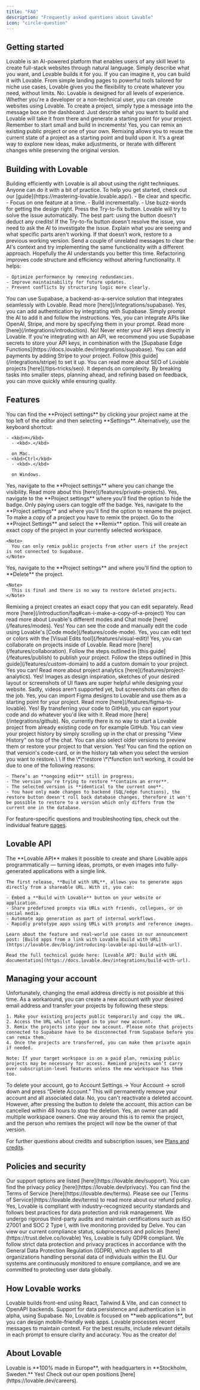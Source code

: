 ```yaml
---
title: "FAQ"
description: "Frequently asked questions about Lovable"
icon: "circle-question"
---
```


## Getting started

<AccordionGroup>
  <Accordion title="What is Lovable?">
    Lovable is an AI-powered platform that enables users of any skill level to create full-stack websites through natural language. Simply describe what you want, and Lovable builds it for you.
  </Accordion>
  <Accordion title="What can I build with Lovable?">
    If you can imagine it, you can build it with Lovable. From simple landing pages to powerful tools tailored for niche use cases, Lovable gives you the flexibility to create whatever you need, without limits.
  </Accordion>
  <Accordion title="Do I need coding experience to build with Lovable?">
    No. Lovable is designed for all levels of experience. Whether you're a developer or a non-technical user, you can create websites using Lovable.
  </Accordion>
  <Accordion title="How do I create a project?">
    To create a project, simply type a message into the message box on the dashboard. Just describe what you want to build and Lovable will take it from there and generate a starting point for your project. Remember to start small and build in increments!
  </Accordion>
  <Accordion title="Can I reuse an existing project?">
    Yes, you can remix an existing public project or one of your own. Remixing allows you to reuse the current state of a project as a starting point and build upon it. It’s a great way to explore new ideas, make adjustments, or iterate with different changes while preserving the original version.
  </Accordion>
</AccordionGroup>

## Building with Lovable

<AccordionGroup>
  <Accordion title="How do I build efficiently with Lovable?">
    Building efficiently with Lovable is all about using the right techniques. Anyone can do it with a bit of practice. To help you get started, check out our [guide](https://mastering-lovable.lovable.app/).
  </Accordion>
  <Accordion title="How should I structure my prompts for the best results?">
    - Be clear and specific.
    - Focus on one feature at a time.
    - Build incrementally.
    - Use buzz-words for getting the design right.
  </Accordion>
  <Accordion title="What should I do when I hit an error?">
    <Steps>
      <Step title="Try-to-fix button">
        Press the Try-to-fix button. Lovable will try to solve the issue automatically. The best part: using the button doesn't deduct any credits!
      </Step>
      <Step title="Investigate">
        If the Try-to-fix button doesn't resolve the issue, you need to ask the AI to investigate the issue. Explain what you are seeing and what specific parts aren't working.
      </Step>
      <Step title="Restore">
        If that doesn’t work, restore to a previous working version. Send a couple of unrelated messages to clear the AI's context and try implementing the same functionality with a different approach. Hopefully the AI understands you better this time.
      </Step>
    </Steps>
  </Accordion>
  <Accordion title="What is refactoring, and why is it important?">
    Refactoring improves code structure and efficiency without altering functionality. It helps:

    - Optimize performance by removing redundancies.
    - Improve maintainability for future updates.
    - Prevent conflicts by structuring logic more clearly.
  </Accordion>
  <Accordion title="Can I connect my project to a backend to store data?">
    You can use Supabase, a backend-as-a-service solution that integrates seamlessly with Lovable. Read more [here](/integrations/supabase).
  </Accordion>
  <Accordion title="Can I add login to my website?">
    Yes, you can add authentication by integrating with Supabase. Simply prompt the AI to add it and follow the instructions.
  </Accordion>
  <Accordion title="Can I add third-party APIs to my project?">
    Yes, you can integrate APIs like OpenAI, Stripe, and more by specifying them in your prompt. Read more [here](/integrations/introduction).
  </Accordion>
  <Accordion title="Can I store sensitive API keys in Lovable?">
    No! Never enter your API keys directly in Lovable. If you're integrating with an API, we recommend you use Supabase secrets to store your API keys, in combination with the [Supabase Edge Functions](https://docs.lovable.dev/integrations/supabase).
  </Accordion>
  <Accordion title="How do I add payments to my website?">
    You can add payments by adding Stripe to your project. Follow [this guide](/integrations/stripe) to set it up.
  </Accordion>
  <Accordion title="How can I improve SEO for my project?">
    You can read more about SEO of Lovable projects [here](/tips-tricks/seo).
  </Accordion>
  <Accordion title="How long does it take to complete a project?">
    It depends on complexity. By breaking tasks into smaller steps, planning ahead, and refining based on feedback, you can move quickly while ensuring quality.
  </Accordion>
</AccordionGroup>

## Features

<AccordionGroup>
  <Accordion title="How do I find the Project settings?">
    You can find the **Project settings** by clicking your project name at the top left of the editor and then selecting **Settings**. Alternatively, use the keyboard shortcut:

    - <kbd>⌘</kbd>
      - <kbd>.</kbd>

      on Mac.
    - <kbd>Ctrl</kbd>
      - <kbd>.</kbd>

      on Windows.
  </Accordion>
  <Accordion title="Can I change the visibility of my project?">
    Yes, navigate to the **Project settings** where you can change the visibility. Read more about this [here](/features/private-projects).
  </Accordion>
  <Accordion title="Can I hide the Lovable badge?">
    Yes, navigate to the **Project settings** where you'll find the option to hide the badge. Only paying users can toggle off the badge.
  </Accordion>
  <Accordion title="Can I rename a project?">
    Yes, navigate to the **Project settings** and where you'll find the option to rename the project.
  </Accordion>
  <Accordion title="Can I make a copy of a project?">
    To make a copy of a project you have to remix the project. Go to the **Project Settings** and select the **Remix** option. This will create an exact copy of the project in your currently selected workspace.

    <Note>
      You can only remix public projects from other users if the project is not connected to Supabase.
    </Note>
  </Accordion>
  <Accordion title="Can I delete a project?">
    Yes, navigate to the **Project settings** and where you'll find the option to **Delete** the project.

    <Note>
      This is final and there is no way to restore deleted projects.
    </Note>
  </Accordion>
  <Accordion title="What is a remix?">
    Remixing a project creates an exact copy that you can edit separately. Read more [here](/introduction/faq#can-i-make-a-copy-of-a-project)
  </Accordion>
  <Accordion title="What is Chat mode?">
    You can read more about Lovable's different modes and Chat mode [here](/features/modes).
  </Accordion>
  <Accordion title="Can I see the code that Lovable generates and manually edit it?">
    Yes! You can see the code and manually edit the code using Lovable's [Code mode](/features/code-mode).
  </Accordion>
  <Accordion title="Can I manually edit text or colors?">
    Yes, you can edit text or colors with the [Visual Edits tool](/features/visual-edit)!
  </Accordion>
  <Accordion title="Can I collaborate on my projects?">
    Yes, you can collaborate on projects inside of Lovable. Read more [here](/features/collaboration).
  </Accordion>
  <Accordion title="How do I publish my project?">
    Follow the steps outlined in [this guide](/features/publish) to publish your project.
  </Accordion>
  <Accordion title="How do I add a custom domain to my project?">
    Follow the steps outlined in [this guide](/features/custom-domain) to add a custom domain to your project.
  </Accordion>
  <Accordion title="Can I see analytics for my published projects?">
    Yes you can! Read more about project analytics [here](/features/project-analytics).
  </Accordion>
  <Accordion title="Can I add images to a Lovable prompt?">
    Yes! Images as design inspiration, sketches of your desired layout or screenshots of UI flaws are super helpful while designing your website.
  </Accordion>
  <Accordion title="Can I add videos to a Lovable prompt?">
    Sadly, videos aren’t supported yet, but screenshots can often do the job.
  </Accordion>
  <Accordion title="Can I import designs from Figma?">
    Yes, you can import Figma designs to Lovable and use them as a starting point for your project. Read more [here](/features/figma-to-lovable).
  </Accordion>
  <Accordion title="Can I export all of my project's code?">
    Yes! By transferring your code to GitHub, you can export your code and do whatever you'd like with it. Read more [here](/integrations/github).
  </Accordion>
  <Accordion title="Can I start a project by importing code from an external source such as GitHub?">
    No, currently there is no way to start a Lovable project from already existing code on for example GitHub.
  </Accordion>
  <Accordion title="How do I see my project history?">
    You can view your project history by simply scrolling up in the chat or pressing "View History" on top of the chat. You can also select older versions to preview them or restore your project to that version.
  </Accordion>
  <Accordion title="Can I restore an earlier version of my project?">
    Yes! You can find the option on that version's code-card, or in the history tab when you select the version you want to restore.\
    \
    If the \*\*restore \*\*function isn’t working, it could be due to one of the following reasons:

    - There’s an **ongoing edit** still in progress.
    - The version you’re trying to restore **contains an error**.
    - The selected version is **identical to the current one**.
    - You have only made changes to backend (SQL/edge functions), the restore button doesn't roll back database changes, therefore it won't be possible to restore to a version which only differs from the current one in the database.
  </Accordion>
</AccordionGroup>

For feature-specific questions and troubleshooting tips, check out the individual feature [pages](/features).

## Lovable API

<AccordionGroup>
  <Accordion title="What can I do with the Lovable API?">
    The **Lovable API** makes it possible to create and share Lovable apps programmatically — turning ideas, prompts, or even images into fully-generated applications with a single link. 

    The first release, **Build with URL**, allows you to generate apps directly from a shareable URL. With it, you can:

    - Embed a **Build with Lovable** button on your website or application.
    - Share predefined prompts via URLs with friends, collegues, or on social media.
    - Automate app generation as part of internal workflows.
    - Rapidly prototype apps using URLs with prompts and reference images.

    Learn about the feature and real-world use cases in our announcement post: [Build apps from a link with Lovable Build with URL](https://lovable.dev/blog/introducing-lovable-api-build-with-url).

    Read the full technical guide here: [Lovable API: Build with URL documentation](https://docs.lovable.dev/integrations/build-with-url).
  </Accordion>
</AccordionGroup>

## Managing your account

<AccordionGroup>
  <Accordion title="Can I change the email I use to login?">
    Unfortunately, changing the email address directly is not possible at this time. As a workaround, you can create a new account with your desired email address and transfer your projects by following these steps:

    1. Make your existing projects public temporarily and copy the URL.
    2. Access the URL whilst logged in to your new account.
    3. Remix the projects into your new account. Please note that projects connected to Supabase have to be disconnected from Supabase before you can remix them.
    4. Once the projects are transferred, you can make them private again if needed.

    Note: If your target workspace is on a paid plan, remixing public projects may be necessary for access. Remixed projects won’t carry over subscription-level features unless the new workspace has them too.
  </Accordion>
  <Accordion title="Can I delete my account?">
    To delete your account, go to Account Settings → Your Account → scroll down and press “Delete Account.” This will permanently remove your account and all associated data.
  </Accordion>
  <Accordion title="Can I reactivate a deleted account?">
    No, you can't reactivate a deleted account. However, after pressing the button to delete the account, this action can be cancelled within 48 hours to stop the deletion.
  </Accordion>
  <Accordion title="Can I change the workspace owner?">
    Yes, an owner can add multiple workspace owners.
  </Accordion>
  <Accordion title="How can I transfer project ownership to someone else?">
    One way around this is to remix the project, and the person who remixes the project will now be the owner of that version.
  </Accordion>
</AccordionGroup>

For further questions about credits and subscription issues, see [Plans and credits](/introduction/plans-and-credits).

## Policies and security

<AccordionGroup>
  <Accordion title="How can I get support?">
    Our support options are listed [here](https://lovable.dev/support).
  </Accordion>
  <Accordion title="Where can I find Lovable's privacy policy?">
    You can find the privacy policy [here](https://lovable.dev/privacy).
  </Accordion>
  <Accordion title="Where can I find Lovable's Terms of Service?">
    You can find the Terms of Service [here](https://lovable.dev/terms).
  </Accordion>
  <Accordion title="What is Lovable's refund policy?">
    Please see our [Terms of Service](https://lovable.dev/terms) to read more about our refund policy.
  </Accordion>
  <Accordion title="Is Lovable compliant with security standards?">
    Yes, Lovable is compliant with industry-recognized security standards and follows best practices for data protection and risk management. We undergo rigorous third-party audits and maintain certifications such as ISO 27001 and SOC 2 Type I, with live monitoring provided by Delve. You can view our current compliance status, subprocessors and policies [here](https://trust.delve.co/lovable)
  </Accordion>
  <Accordion title="Is Lovable GDPR compliant?">
    Yes, Lovable is fully GDPR compliant. We follow strict data protection and privacy practices in accordance with the General Data Protection Regulation (GDPR), which applies to all organizations handling personal data of individuals within the EU. Our systems are continuously monitored to ensure compliance, and we are committed to protecting user data globally.
  </Accordion>
</AccordionGroup>

## How Lovable works

<AccordionGroup>
  <Accordion title="What tech stacks does Lovable know?">
    Lovable builds front-end using React, Tailwind & Vite, and can connect to OpenAPI backends. Support for data persistence and authentication is in alpha, using Supabase.
  </Accordion>
  <Accordion title="Does Lovable support mobile app development?">
    No, Lovable is focused on **web applications**, but you can design mobile-friendly web apps.
  </Accordion>
  <Accordion title="How does Lovable remember context?">
    Lovable processes recent messages to maintain context. For the best results, include relevant details in each prompt to ensure clarity and accuracy.
  </Accordion>
  <Accordion title="Who owns the projects and the code that Lovable creates?">
    You as the creator do!
  </Accordion>
</AccordionGroup>

## About Lovable

<AccordionGroup>
  <Accordion title="Where is Lovable based?">
    Lovable is **100% made in Europe**, with headquarters in **Stockholm, Sweden.**
  </Accordion>
  <Accordion title="Is Lovable hiring?">
    Yes! Check out our open positions [here](https://lovable.dev/careers).
  </Accordion>
</AccordionGroup>